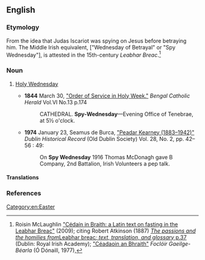 ==English==

===Etymology===
From the idea that Judas Iscariot was spying on Jesus before betraying him. The Middle Irish equivalent, {{m|mga|Cédaín in Braith}} ["Wednesday of Betrayal" or "Spy Wednesday"], is attested in the 15th-century ''Leabhar Breac''.<ref>Roisin McLaughlin [https://www.dias.ie/celt/celt-conferences/celt-tionol/celt-tionol-2009/ "Cédaín in Braith: a Latin text on fasting in the Leabhar Breac"] (2009); citing Robert Atkinson (1887) [https://archive.org/stream/passionshomiliesf00atki#page/37 ''The passions and the homilies from ''Leabhar breac''; text, translation, and glossary'' p.37] (Dublin: Royal Irish Academy); [http://www.teanglann.ie/en/fgb/Céadaoin_an_Bhraith "Céadaoin an Bhraith"] '' Foclóir Gaeilge-Béarla'' (Ó Dónaill, 1977),</ref>

===Noun===
{{en-noun|head=[[spy|Spy]] [[Wednesday]]}}

# {{lb|en|Ireland|Catholicism}} [[Holy Wednesday]]
#*'''1844''' March 30, [https://books.google.ie/books?id=jO4fwMixQRwC&pg=PA174 "Order of Service in Holy Week."] ''Bengal Catholic Herald'' Vol.VI No.13 p.174
#*:CATHEDRAL. '''Spy-Wednesday'''—Evening Office of Tenebrae, at 5½ o'clock. 
#*'''1974''' January 23, Seamus de Burca, [http://www.jstor.org/stable/30105497?seq=8#page_scan_tab_contents "Peadar Kearney (1883–1942)"] ''Dublin Historical Record'' (Old Dublin Society) Vol. 28, No. 2, pp. 42–56 : 49:
#*: On '''Spy Wednesday''' 1916 Thomas McDonagh gave B Company, 2nd Battalion, Irish Volunteers a pep talk.

====Translations====
{{trans-see|Holy Wednesday}}

===References===
<references/>

[[Category:en:Easter]]